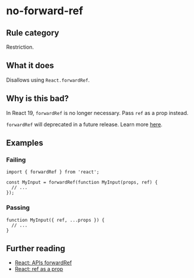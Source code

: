 # no-forward-ref

## Rule category

Restriction.

## What it does

Disallows using `React.forwardRef`.

## Why is this bad?

In React 19, `forwardRef` is no longer necessary. Pass `ref` as a prop instead.

`forwardRef` will deprecated in a future release. Learn more [here](https://react.dev/blog/2024/12/05/react-19#ref-as-a-prop).

## Examples

### Failing

```tsx
import { forwardRef } from 'react';

const MyInput = forwardRef(function MyInput(props, ref) {
  // ...
});
```

### Passing

```tsx
function MyInput({ ref, ...props }) {
  // ...
}
```

## Further reading

- [React: APIs forwardRef](https://react.dev/reference/react/forwardRef)
- [React: ref as a prop](https://react.dev/blog/2024/12/05/react-19#ref-as-a-prop)
